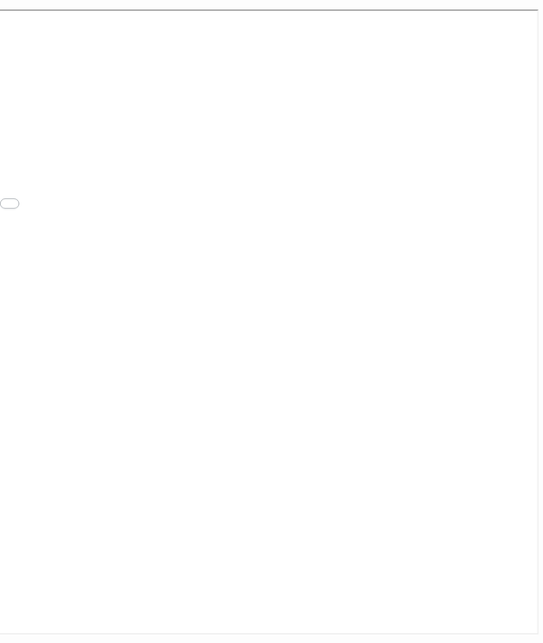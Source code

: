 <div style= "float:right;position: relative; top: 50px; right: -220px">
<iframe src="projects/DataViz_Assignment.html " width="1300" height="1100"></iframe>
</div>